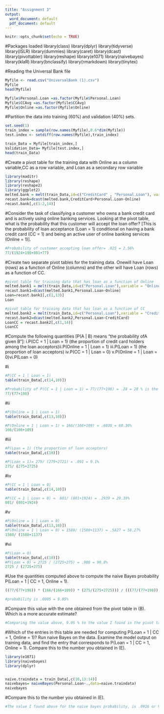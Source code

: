 ```yaml
---
title: "Assignment 3"
output:
  word_document: default
  pdf_document: default
---
```


```r
knitr::opts_chunk$set(echo = TRUE)
```

#Packages loaded
library(class)
library(dplyr)
library(tidyverse)
library(ISLR)
library(dummies)
library(caret)
library(dcast)
library(pivottabler)
library(reshape)
library(e1071)
library(naivebayes)
library(klaR)
library(bnclassify)
library(rmarkdown)
library(tinytex)



#Reading the Universal Bank file 
```r
Myfile <- read.csv("UniversalBank (1).csv")
Myfile 
head(Myfile)

Myfile$Personal.Loan =as.factor(Myfile$Personal.Loan)
Myfile$CCAvg =as.factor(Myfile$CCAvg)
Myfile$Online =as.factor(Myfile$Online)
```

#Partition the data into training (60%) and validation (40%) sets.
```r
set.seed(1)
train_index = sample(row.names(Myfile),0.6*dim(Myfile))
test.index <- setdiff(row.names(Myfile),train_index)

train_Data = Myfile[train_index,]
Validation_Data= Myfile[test.index,]
head(train_Data)
```

#Create a pivot table for the training data with Online as a column variable,CC as a row variable, and Loan as a secondary row variable 
```r
library(maditr)
library(reshape)
library(reshape2)
library(ggplot2)
melted.bank = melt(train_Data,id=c("CreditCard" , "Personal.Loan"), variable= "Online")
recast.bank=dcast(melted.bank,CreditCard+Personal.Loan~Online)
recast.bank[,c(1:2,14)]
```


#Consider the task of classifying a customer who owns a bank credit card and is actively using online banking services. Looking at the pivot table, what is the probability that this customer will accept the loan offer? [This is the probability of loan acceptance (Loan = 1) conditional on having a bank credit card (CC = 1) and being an active user of online banking services (Online = 1)].
```r
#Probability of customer accepting loan offer= .025 = 2.56%
77/(1924+198+801+77)
```

#Create two separate pivot tables for the training data. Onewill have Loan (rows) as a function of Online (columns) and the other will have Loan (rows) as a function of CC.
```r
#pivot table for training data that has loan as a function of Online
melted.bank1 = melt(train_Data,id=c("Personal.Loan"),variable = "Online")
recast.bank1=dcast(melted.bank1,Personal.Loan~Online)
Loan=recast.bank1[,c(1,13)]
Loan

#pivot table for training data that has loan as a function of CC
melted.bank2 = melt(train_Data,id=c("Personal.Loan"),variable = "CreditCard")
recast.bank2=dcast(melted.bank2,Personal.Loan~CreditCard)
LoanCC = recast.bank2[,c(1,14)]
LoanCC

```

#Compute the following quantities [P(A | B) means “the probability ofA given B”]: i.P(CC = 1 | Loan = 1) (the proportion of credit card holders among the loan acceptors)ii.P(Online = 1 | Loan = 1) iii.P(Loan = 1) (the proportion of loan acceptors) iv.P(CC = 1 | Loan = 0) v.P(Online = 1 | Loan = 0)vi.P(Loan = 0)

#i
```r
#P(CC = 1 | Loan = 1) 
table(train_Data[,c(14,10)])

#Probability of P(CC = 1 | Loan = 1) = 77/(77+198) = .28 = 28 % is the probability of the Credit Card being 1 and the Personal loan being 1 
77/(77+198)
```
 

#ii
```r
#P(Online = 1 | Loan = 1)
table(train_Data[,c(13,10)])

#P(Online = 1 | Loan = 1) = 166/(166+109) = .6036 = 60.36% 
166/(166+109)
```

#iii
```r
#P(Loan = 1) (the proportion of loan acceptors)
table(train_Data[,c(10)])

#P(Loan = 1)= 279/ (279+2721) = .091 = 9.1% 
275/ (275+2725)
```

#iv
```r
#P(CC = 1 | Loan = 0)
table(train_Data[,c(14,10)])

#P(CC = 1 | Loan = 0) =  801/ (801+1924) = .2939 = 29.39% 
801/ (801+1924)
```

#v
```r
#P(Online = 1 | Loan = 0)
table(train_Data[,c(13,10)])
#P(Online = 1 | Loan = 0) = 1588/ (1588+1137) = .5827 = 58.27%
1588/ (1588+1137)
```

#vi
```r
#P(Loan = 0)
table(train_Data[,c(10)])
#P(Loan = 0) = 2725 / (2725+275) = .908 = 90.8% 
2725 / (2725+275)
```

#Use the quantities computed above to compute the naive Bayes probability P(Loan = 1 | CC = 1, Online = 1).
```r
((77/(77+198)) * (166/(166+109)) * (275/(275+2725))) / (((77/(77+198)) * (166/(166+109)) * (275/(275+2725))) + ((801/(801+1924)) * (1588/(1588+1137)) * 2725/(2725+275)))

#probability is .0905 = 9.05% 
```


#Compare this value with the one obtained from the pivot table in (B). Which is a more accurate estimate?
```r
#Comparing the value above, 9.05 % to the value I found in the pivot table which was 2.56%, I think the naive bayes calculation done above is more accurate estimate. 
```

#Which of the entries in this table are needed for computing P(Loan = 1 | CC = 1, Online = 1)? Run naive Bayes on the data. Examine the model output on training data, and find the entry that corresponds to P(Loan = 1 | CC = 1, Online = 1). Compare this to the number you obtained in (E).
```r
library(e1071)
library(naivebayes)
library(dplyr)


naive.traindata = train_Data[,c(10,13:14)]
naivebayes= naiveBayes(Personal.Loan~.,data=naive.traindata)
naivebayes
```
#Compare this to the number you obtained in (E).
```r
#The value I found above for the naive bayes probability, is .0916 or 9.16% . The number I found in E, was .0905 or 9.05%. The two values are close, only off by .11 %. 
```

